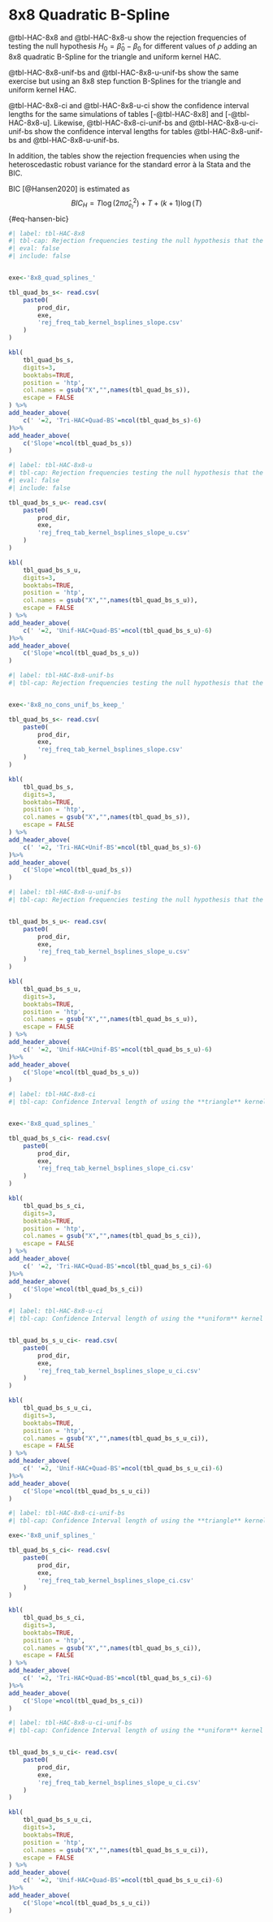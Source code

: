 # 8x8 Quadratic B-Spline {#sec-8x8}

@tbl-HAC-8x8 and @tbl-HAC-8x8-u show the rejection frequencies of testing the null hypothesis $H_0=\hat\beta_0-\beta_0$ for different values of $\rho$ adding an 8x8 quadratic B-Spline for the triangle and uniform kernel HAC.

@tbl-HAC-8x8-unif-bs and @tbl-HAC-8x8-u-unif-bs show the same exercise but using an 8x8 step function B-Splines for the triangle and uniform kernel HAC.

@tbl-HAC-8x8-ci and @tbl-HAC-8x8-u-ci show the confidence interval lengths for the same simulations of tables [-@tbl-HAC-8x8] and [-@tbl-HAC-8x8-u]. Likewise, @tbl-HAC-8x8-ci-unif-bs and @tbl-HAC-8x8-u-ci-unif-bs show the confidence interval lengths for tables @tbl-HAC-8x8-unif-bs and @tbl-HAC-8x8-u-unif-bs.

In addition, the tables show the rejection frequencies when using the heteroscedastic robust variance for the standard error à la Stata and the BIC.

BIC [@Hansen2020] is estimated as
$$
BIC_H=T\log(2\pi\hat{\sigma}^2_{e_l})+T+(k+1)\log(T)
$$ {#eq-hansen-bic}

```r
#| label: tbl-HAC-8x8
#| tbl-cap: Rejection frequencies testing the null hypothesis that the slope is statically different from the true value, zero, using an 8x8 **quadratic** B-splines and the **triangle** kernel HAC variance estimator for the standard error. The number of B-splines was fixed at 8x8. 200 simulations. **500** points. Column 'corr' shows the theoretical correlation at distance $h=0.1$, thus, $corr=\rho*\exp(-\frac{1}{\sqrt{2}})$. HR shows the rejection frequencies of the Heteroscedastic Robust Variance estimator (Stata's).
#| eval: false
#| include: false


exe<-'8x8_quad_splines_'

tbl_quad_bs_s<- read.csv(
    paste0(
        prod_dir,
        exe,
        'rej_freq_tab_kernel_bsplines_slope.csv'
    )
)

kbl(
    tbl_quad_bs_s,
    digits=3,
    booktabs=TRUE,
    position = 'htp',
    col.names = gsub("X","",names(tbl_quad_bs_s)),
    escape = FALSE
) %>%
add_header_above(
    c(' '=2, 'Tri-HAC+Quad-BS'=ncol(tbl_quad_bs_s)-6)
)%>%
add_header_above(
    c('Slope'=ncol(tbl_quad_bs_s))
)

```

```r
#| label: tbl-HAC-8x8-u
#| tbl-cap: Rejection frequencies testing the null hypothesis that the slope is statically different from the true value, zero, using an 8x8 **quadratic** B-splines and the **uniform** kernel HAC variance estimator for the standard error. The number of B-splines was fixed at 8x8. 200 simulations. **500** points. Column 'corr' shows the theoretical correlation at distance $h=0.1$, thus, $corr=\rho*\exp(-\frac{1}{\sqrt{2}})$. HR shows the rejection frequencies of the Heteroscedastic Robust Variance estimator (Stata's).
#| eval: false
#| include: false

tbl_quad_bs_s_u<- read.csv(
    paste0(
        prod_dir,
        exe,
        'rej_freq_tab_kernel_bsplines_slope_u.csv'
    )
)

kbl(
    tbl_quad_bs_s_u,
    digits=3,
    booktabs=TRUE,
    position = 'htp',
    col.names = gsub("X","",names(tbl_quad_bs_s_u)),
    escape = FALSE
) %>%
add_header_above(
    c(' '=2, 'Unif-HAC+Quad-BS'=ncol(tbl_quad_bs_s_u)-6)
)%>%
add_header_above(
    c('Slope'=ncol(tbl_quad_bs_s_u))
)

```

```r
#| label: tbl-HAC-8x8-unif-bs
#| tbl-cap: Rejection frequencies testing the null hypothesis that the slope is statically different from the true value, zero, using an 8x8 **uniform** B-splines and the **triangle** kernel HAC variance estimator for the standard error. The number of B-splines was fixed at 8x8. 200 simulations. **500** points. Column 'corr' shows the theoretical correlation at distance $h=0.1$, thus, $corr=\rho*\exp(-\frac{1}{\sqrt{2}})$. HR shows the rejection frequencies of the Heteroscedastic Robust Variance estimator (Stata's).


exe<-'8x8_no_cons_unif_bs_keep_'

tbl_quad_bs_s<- read.csv(
    paste0(
        prod_dir,
        exe,
        'rej_freq_tab_kernel_bsplines_slope.csv'
    )
)

kbl(
    tbl_quad_bs_s,
    digits=3,
    booktabs=TRUE,
    position = 'htp',
    col.names = gsub("X","",names(tbl_quad_bs_s)),
    escape = FALSE
) %>%
add_header_above(
    c(' '=2, 'Tri-HAC+Unif-BS'=ncol(tbl_quad_bs_s)-6)
)%>%
add_header_above(
    c('Slope'=ncol(tbl_quad_bs_s))
)

```

```r
#| label: tbl-HAC-8x8-u-unif-bs
#| tbl-cap: Rejection frequencies testing the null hypothesis that the slope is statically different from the true value, zero, using an 8x8 **uniform** B-splines and the **uniform** kernel HAC variance estimator for the standard error. The number of B-splines was fixed at 8x8. 200 simulations. **500** points. Column 'corr' shows the theoretical correlation at distance $h=0.1$, thus, $corr=\rho*\exp(-\frac{1}{\sqrt{2}})$. HR shows the rejection frequencies of the Heteroscedastic Robust Variance estimator (Stata's).


tbl_quad_bs_s_u<- read.csv(
    paste0(
        prod_dir,
        exe,
        'rej_freq_tab_kernel_bsplines_slope_u.csv'
    )
)

kbl(
    tbl_quad_bs_s_u,
    digits=3,
    booktabs=TRUE,
    position = 'htp',
    col.names = gsub("X","",names(tbl_quad_bs_s_u)),
    escape = FALSE
) %>%
add_header_above(
    c(' '=2, 'Unif-HAC+Unif-BS'=ncol(tbl_quad_bs_s_u)-6)
)%>%
add_header_above(
    c('Slope'=ncol(tbl_quad_bs_s_u))
)

```


```r
#| label: tbl-HAC-8x8-ci
#| tbl-cap: Confidence Interval length of using the **triangle** kernel HAC variance estimator for the standard error after adding an 8x8 **quadratic** B-splines. The number of B-splines was fixed at 8x8. 200 simulations. **500** points. Column 'corr' shows the theoretical correlation at distance $h=0.1$, thus, $corr=\rho*\exp(-\frac{1}{\sqrt{2}})$. HR shows the rejection frequencies of the Heteroscedastic Robust Variance estimator (Stata's).


exe<-'8x8_quad_splines_'

tbl_quad_bs_s_ci<- read.csv(
    paste0(
        prod_dir,
        exe,
        'rej_freq_tab_kernel_bsplines_slope_ci.csv'
    )
)

kbl(
    tbl_quad_bs_s_ci,
    digits=3,
    booktabs=TRUE,
    position = 'htp',
    col.names = gsub("X","",names(tbl_quad_bs_s_ci)),
    escape = FALSE
) %>%
add_header_above(
    c(' '=2, 'Tri-HAC+Quad-BS'=ncol(tbl_quad_bs_s_ci)-6)
)%>%
add_header_above(
    c('Slope'=ncol(tbl_quad_bs_s_ci))
)

```

```r
#| label: tbl-HAC-8x8-u-ci
#| tbl-cap: Confidence Interval length of using the **uniform** kernel HAC variance estimator for the standard error after adding an 8x8 **quadratic** B-splines. The number of B-splines was fixed at 8x8. 200 simulations. **500** points. Column 'corr' shows the theoretical correlation at distance $h=0.1$, thus, $corr=\rho*\exp(-\frac{1}{\sqrt{2}})$. HR shows the rejection frequencies of the Heteroscedastic Robust Variance estimator (Stata's).


tbl_quad_bs_s_u_ci<- read.csv(
    paste0(
        prod_dir,
        exe,
        'rej_freq_tab_kernel_bsplines_slope_u_ci.csv'
    )
)

kbl(
    tbl_quad_bs_s_u_ci,
    digits=3,
    booktabs=TRUE,
    position = 'htp',
    col.names = gsub("X","",names(tbl_quad_bs_s_u_ci)),
    escape = FALSE
) %>%
add_header_above(
    c(' '=2, 'Unif-HAC+Quad-BS'=ncol(tbl_quad_bs_s_u_ci)-6)
)%>%
add_header_above(
    c('Slope'=ncol(tbl_quad_bs_s_u_ci))
)

```


```r
#| label: tbl-HAC-8x8-ci-unif-bs
#| tbl-cap: Confidence Interval length of using the **triangle** kernel HAC variance estimator for the standard error after adding an 8x8 **uniform** B-splines. The number of B-splines was fixed at 8x8. 200 simulations. **500** points. Column 'corr' shows the theoretical correlation at distance $h=0.1$, thus, $corr=\rho*\exp(-\frac{1}{\sqrt{2}})$. HR shows the rejection frequencies of the Heteroscedastic Robust Variance estimator (Stata's).

exe<-'8x8_unif_splines_'

tbl_quad_bs_s_ci<- read.csv(
    paste0(
        prod_dir,
        exe,
        'rej_freq_tab_kernel_bsplines_slope_ci.csv'
    )
)

kbl(
    tbl_quad_bs_s_ci,
    digits=3,
    booktabs=TRUE,
    position = 'htp',
    col.names = gsub("X","",names(tbl_quad_bs_s_ci)),
    escape = FALSE
) %>%
add_header_above(
    c(' '=2, 'Tri-HAC+Quad-BS'=ncol(tbl_quad_bs_s_ci)-6)
)%>%
add_header_above(
    c('Slope'=ncol(tbl_quad_bs_s_ci))
)

```

```r
#| label: tbl-HAC-8x8-u-ci-unif-bs
#| tbl-cap: Confidence Interval length of using the **uniform** kernel HAC variance estimator for the standard error after adding an 8x8 **uniform** B-splines. The number of B-splines was fixed at 8x8. 200 simulations. **500** points. Column 'corr' shows the theoretical correlation at distance $h=0.1$, thus, $corr=\rho*\exp(-\frac{1}{\sqrt{2}})$. HR shows the rejection frequencies of the Heteroscedastic Robust Variance estimator (Stata's).


tbl_quad_bs_s_u_ci<- read.csv(
    paste0(
        prod_dir,
        exe,
        'rej_freq_tab_kernel_bsplines_slope_u_ci.csv'
    )
)

kbl(
    tbl_quad_bs_s_u_ci,
    digits=3,
    booktabs=TRUE,
    position = 'htp',
    col.names = gsub("X","",names(tbl_quad_bs_s_u_ci)),
    escape = FALSE
) %>%
add_header_above(
    c(' '=2, 'Unif-HAC+Quad-BS'=ncol(tbl_quad_bs_s_u_ci)-6)
)%>%
add_header_above(
    c('Slope'=ncol(tbl_quad_bs_s_u_ci))
)

```

